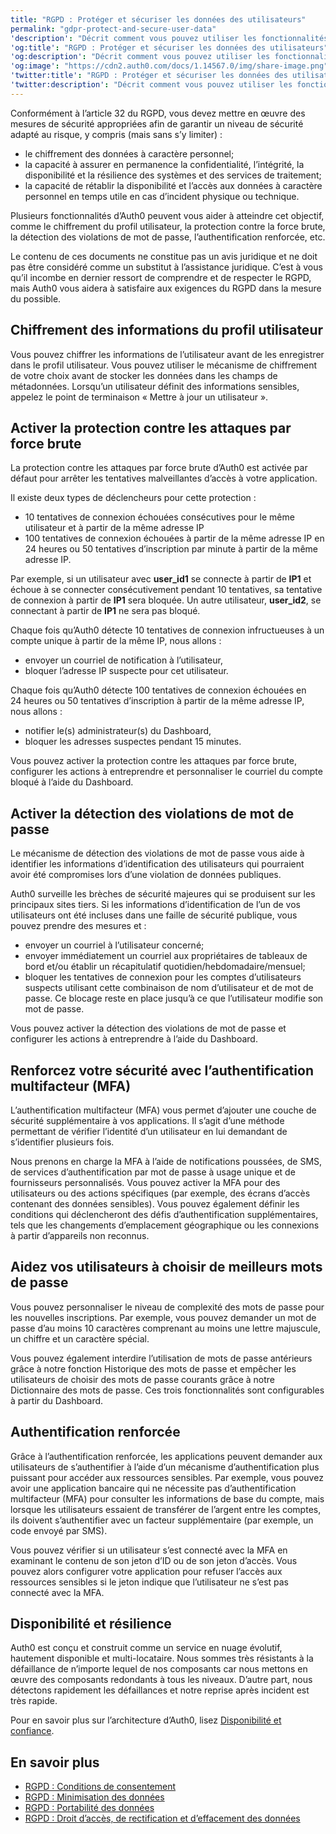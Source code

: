 ```yaml
---
title: "RGPD : Protéger et sécuriser les données des utilisateurs"
permalink: "gdpr-protect-and-secure-user-data"
'description': "Décrit comment vous pouvez utiliser les fonctionnalités d’Auth0 pour protéger et sécuriser les données personnelles des utilisateurs."
'og:title': "RGPD : Protéger et sécuriser les données des utilisateurs"
'og:description': "Décrit comment vous pouvez utiliser les fonctionnalités d’Auth0 pour protéger et sécuriser les données personnelles des utilisateurs."
'og:image': "https://cdn2.auth0.com/docs/1.14567.0/img/share-image.png"
'twitter:title': "RGPD : Protéger et sécuriser les données des utilisateurs"
'twitter:description': "Décrit comment vous pouvez utiliser les fonctionnalités d’Auth0 pour protéger et sécuriser les données personnelles des utilisateurs."
---
```


Conformément à l’article 32 du RGPD, vous devez mettre en œuvre des mesures de sécurité appropriées afin de garantir un niveau de sécurité adapté au risque, y compris (mais sans s’y limiter) :

* le chiffrement des données à caractère personnel;
* la capacité à assurer en permanence la confidentialité, l’intégrité, la disponibilité et la résilience des systèmes et des services de traitement;
* la capacité de rétablir la disponibilité et l’accès aux données à caractère personnel en temps utile en cas d’incident physique ou technique.

Plusieurs fonctionnalités d’Auth0 peuvent vous aider à atteindre cet objectif, comme le chiffrement du profil utilisateur, la protection contre la force brute, la détection des violations de mot de passe, l’authentification renforcée, etc.

<Callout icon="file-lines" color="#0EA5E9" iconType="regular">

Le contenu de ces documents ne constitue pas un avis juridique et ne doit pas être considéré comme un substitut à l’assistance juridique. C’est à vous qu’il incombe en dernier ressort de comprendre et de respecter le RGPD, mais Auth0 vous aidera à satisfaire aux exigences du RGPD dans la mesure du possible.

</Callout>

## Chiffrement des informations du profil utilisateur

Vous pouvez chiffrer les informations de l’utilisateur avant de les enregistrer dans le profil utilisateur. Vous pouvez utiliser le mécanisme de chiffrement de votre choix avant de stocker les données dans les champs de métadonnées. Lorsqu’un utilisateur définit des informations sensibles, appelez le point de terminaison « Mettre à jour un utilisateur ».

## Activer la protection contre les attaques par force brute

La protection contre les attaques par force brute d’Auth0 est activée par défaut pour arrêter les tentatives malveillantes d’accès à votre application.

Il existe deux types de déclencheurs pour cette protection :

* 10 tentatives de connexion échouées consécutives pour le même utilisateur et à partir de la même adresse IP
* 100 tentatives de connexion échouées à partir de la même adresse IP en 24 heures ou 50 tentatives d’inscription par minute à partir de la même adresse IP.

Par exemple, si un utilisateur avec **user_id1** se connecte à partir de **IP1** et échoue à se connecter consécutivement pendant 10 tentatives, sa tentative de connexion à partir de **IP1** sera bloquée. Un autre utilisateur, **user_id2**, se connectant à partir de **IP1** ne sera pas bloqué.

Chaque fois qu’Auth0 détecte 10 tentatives de connexion infructueuses à un compte unique à partir de la même IP, nous allons :

* envoyer un courriel de notification à l’utilisateur,
* bloquer l’adresse IP suspecte pour cet utilisateur.

Chaque fois qu’Auth0 détecte 100 tentatives de connexion échouées en 24 heures ou 50 tentatives d’inscription à partir de la même adresse IP, nous allons :

* notifier le(s) administrateur(s) du Dashboard,
* bloquer les adresses suspectes pendant 15 minutes.

Vous pouvez activer la protection contre les attaques par force brute, configurer les actions à entreprendre et personnaliser le courriel du compte bloqué à l’aide du Dashboard.

## Activer la détection des violations de mot de passe

Le mécanisme de détection des violations de mot de passe vous aide à identifier les informations d’identification des utilisateurs qui pourraient avoir été compromises lors d’une violation de données publiques.

Auth0 surveille les brèches de sécurité majeures qui se produisent sur les principaux sites tiers. Si les informations d’identification de l’un de vos utilisateurs ont été incluses dans une faille de sécurité publique, vous pouvez prendre des mesures et :

* envoyer un courriel à l’utilisateur concerné;
* envoyer immédiatement un courriel aux propriétaires de tableaux de bord et/ou établir un récapitulatif quotidien/hebdomadaire/mensuel;
* bloquer les tentatives de connexion pour les comptes d’utilisateurs suspects utilisant cette combinaison de nom d’utilisateur et de mot de passe. Ce blocage reste en place jusqu’à ce que l’utilisateur modifie son mot de passe.

Vous pouvez activer la détection des violations de mot de passe et configurer les actions à entreprendre à l’aide du Dashboard.

## Renforcez votre sécurité avec l’authentification multifacteur (MFA)

L’authentification multifacteur (<Tooltip href="/docs/docs/fr-ca/glossary?term=multifactor-authentication" tip="Authentification multifacteur (MFA)
Processus d’authentification de l’utilisateur qui utilise un facteur en plus du nom d’utilisateur et du mot de passe, tel qu’un code par SMS." cta="Voir le glossaire">MFA</Tooltip>) vous permet d’ajouter une couche de sécurité supplémentaire à vos applications. Il s’agit d’une méthode permettant de vérifier l’identité d’un utilisateur en lui demandant de s’identifier plusieurs fois.

Nous prenons en charge la MFA à l’aide de notifications poussées, de SMS, de services d’authentification par mot de passe à usage unique et de fournisseurs personnalisés. Vous pouvez activer la MFA pour des utilisateurs ou des actions spécifiques (par exemple, des écrans d’accès contenant des données sensibles). Vous pouvez également définir les conditions qui déclencheront des défis d’authentification supplémentaires, tels que les changements d’emplacement géographique ou les connexions à partir d’appareils non reconnus.

## Aidez vos utilisateurs à choisir de meilleurs mots de passe

Vous pouvez personnaliser le niveau de complexité des mots de passe pour les nouvelles inscriptions. Par exemple, vous pouvez demander un mot de passe d’au moins 10 caractères comprenant au moins une lettre majuscule, un chiffre et un caractère spécial.

Vous pouvez également interdire l’utilisation de mots de passe antérieurs grâce à notre fonction Historique des mots de passe et empêcher les utilisateurs de choisir des mots de passe courants grâce à notre Dictionnaire des mots de passe. Ces trois fonctionnalités sont configurables à partir du Dashboard.

## Authentification renforcée

Grâce à l’authentification renforcée, les applications peuvent demander aux utilisateurs de s’authentifier à l’aide d’un mécanisme d’authentification plus puissant pour accéder aux ressources sensibles. Par exemple, vous pouvez avoir une application bancaire qui ne nécessite pas d’authentification multifacteur (MFA) pour consulter les informations de base du compte, mais lorsque les utilisateurs essaient de transférer de l’argent entre les comptes, ils doivent s’authentifier avec un facteur supplémentaire (par exemple, un code envoyé par SMS).

Vous pouvez vérifier si un utilisateur s’est connecté avec la MFA en examinant le contenu de son jeton d’ID ou de son jeton d’accès. Vous pouvez alors configurer votre application pour refuser l’accès aux ressources sensibles si le jeton indique que l’utilisateur ne s’est pas connecté avec la MFA.

## Disponibilité et résilience

Auth0 est conçu et construit comme un service en nuage évolutif, hautement disponible et multi-locataire. Nous sommes très résistants à la défaillance de n’importe lequel de nos composants car nous mettons en œuvre des composants redondants à tous les niveaux. D’autre part, nous détectons rapidement les défaillances et notre reprise après incident est très rapide.

Pour en savoir plus sur l’architecture d’Auth0, lisez [Disponibilité et confiance](https://auth0.com/availability-trust).

## En savoir plus

* [RGPD : Conditions de consentement](/docs/fr-ca/secure/data-privacy-and-compliance/gdpr/gdpr-conditions-for-consent)
* [RGPD : Minimisation des données](/docs/fr-ca/secure/data-privacy-and-compliance/gdpr/gdpr-data-minimization)
* [RGPD : Portabilité des données](/docs/fr-ca/secure/data-privacy-and-compliance/gdpr/gdpr-data-portability)
* [RGPD : Droit d’accès, de rectification et d’effacement des données](/docs/fr-ca/secure/data-privacy-and-compliance/gdpr/gdpr-right-to-access-correct-and-erase-data)